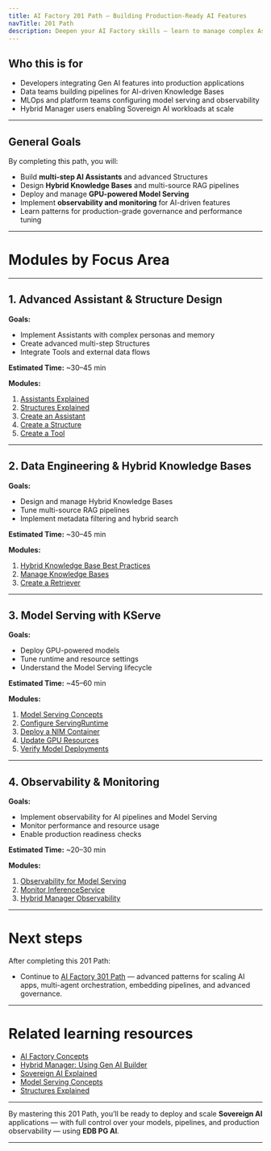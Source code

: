 ```yaml
---
title: AI Factory 201 Path — Building Production-Ready AI Features
navTitle: 201 Path
description: Deepen your AI Factory skills — learn to manage complex Assistants, advanced data pipelines, and model serving.
---
```



## Who this is for

- Developers integrating Gen AI features into production applications
- Data teams building pipelines for AI-driven Knowledge Bases
- MLOps and platform teams configuring model serving and observability
- Hybrid Manager users enabling Sovereign AI workloads at scale

---

## General Goals

By completing this path, you will:

- Build **multi-step AI Assistants** and advanced Structures
- Design **Hybrid Knowledge Bases** and multi-source RAG pipelines
- Deploy and manage **GPU-powered Model Serving**
- Implement **observability and monitoring** for AI-driven features
- Learn patterns for production-grade governance and performance tuning

---

# Modules by Focus Area

---

## 1. Advanced Assistant & Structure Design

**Goals:**

- Implement Assistants with complex personas and memory
- Create advanced multi-step Structures
- Integrate Tools and external data flows

**Estimated Time:** ~30–45 min

**Modules:**

1. [Assistants Explained](../explained/assistants-explained)
2. [Structures Explained](../explained/structures-explained)
3. [Create an Assistant](../how-to/gen-ai/create-assistant)
4. [Create a Structure](../how-to/gen-ai/create-structure)
5. [Create a Tool](../how-to/gen-ai/create-tool)

---

## 2. Data Engineering & Hybrid Knowledge Bases

**Goals:**

- Design and manage Hybrid Knowledge Bases
- Tune multi-source RAG pipelines
- Implement metadata filtering and hybrid search

**Estimated Time:** ~30–45 min

**Modules:**

1. [Hybrid Knowledge Base Best Practices](../how-to/gen-ai/hybrid-kb-best-practices)
2. [Manage Knowledge Bases](../how-to/gen-ai/manage-knowledge-base)
3. [Create a Retriever](../how-to/gen-ai/create-retriever)

---

## 3. Model Serving with KServe

**Goals:**

- Deploy GPU-powered models
- Tune runtime and resource settings
- Understand the Model Serving lifecycle

**Estimated Time:** ~45–60 min

**Modules:**

1. [Model Serving Concepts](../explained/model-serving-concepts)
2. [Configure ServingRuntime](../how-to/model-serving/configure-servingruntime)
3. [Deploy a NIM Container](../how-to/model-serving/deploy-nim-container)
4. [Update GPU Resources](../how-to/model-serving/update-gpu-resources)
5. [Verify Model Deployments](../../../../hybrid-manager/learn/how-to/ai-factory/verify-models)

---

## 4. Observability & Monitoring

**Goals:**

- Implement observability for AI pipelines and Model Serving
- Monitor performance and resource usage
- Enable production readiness checks

**Estimated Time:** ~20–30 min

**Modules:**

1. [Observability for Model Serving](../how-to/model-serving/observability)
2. [Monitor InferenceService](../how-to/model-serving/monitor-inferenceservice)
3. [Hybrid Manager Observability](../../../../hybrid-manager/ai-factory/model/serving)

---

# Next steps

After completing this 201 Path:

- Continue to [AI Factory 301 Path](301.mdx) — advanced patterns for scaling AI apps, multi-agent orchestration, embedding pipelines, and advanced governance.

---

# Related learning resources

- [AI Factory Concepts](../explained/ai-factory-concepts)
- [Hybrid Manager: Using Gen AI Builder](../../../../hybrid-manager/ai-factory/gen-ai/builder)
- [Sovereign AI Explained](../explained/sovereign-ai)
- [Model Serving Concepts](../explained/model-serving-concepts)
- [Structures Explained](../explained/structures-explained)

---

By mastering this 201 Path, you’ll be ready to deploy and scale **Sovereign AI** applications — with full control over your models, pipelines, and production observability — using **EDB PG AI**.

---

